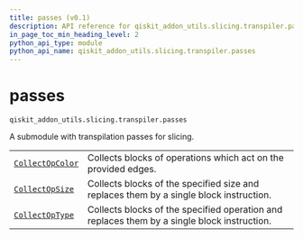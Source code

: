 ```yaml
---
title: passes (v0.1)
description: API reference for qiskit_addon_utils.slicing.transpiler.passes in qiskit-addon-utils v0.1
in_page_toc_min_heading_level: 2
python_api_type: module
python_api_name: qiskit_addon_utils.slicing.transpiler.passes
---
```


<span id="module-qiskit_addon_utils.slicing.transpiler.passes" />

<span id="passes-qiskit-addon-utils-slicing-transpiler-passes" />

# passes

`qiskit_addon_utils.slicing.transpiler.passes`

A submodule with transpilation passes for slicing.

|                                                                                                                              |                                                                                             |
| ---------------------------------------------------------------------------------------------------------------------------- | ------------------------------------------------------------------------------------------- |
| [`CollectOpColor`](slicing-transpiler-passes-collect-op-color "qiskit_addon_utils.slicing.transpiler.passes.CollectOpColor") | Collects blocks of operations which act on the provided edges.                              |
| [`CollectOpSize`](slicing-transpiler-passes-collect-op-size "qiskit_addon_utils.slicing.transpiler.passes.CollectOpSize")    | Collects blocks of the specified size and replaces them by a single block instruction.      |
| [`CollectOpType`](slicing-transpiler-passes-collect-op-type "qiskit_addon_utils.slicing.transpiler.passes.CollectOpType")    | Collects blocks of the specified operation and replaces them by a single block instruction. |

